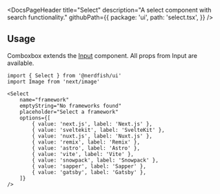 <DocsPageHeader
	title="Select"
	description="A select component with search functionality."
	githubPath={{
		package: 'ui',
		path: 'select.tsx',
	}}
/>

<ComponentExample src="/src/app/docs/components/select/example.tsx">
	<SelectExample />
</ComponentExample>

## Usage

Comboxbox extends the [Input](/input) component. All props from Input are
available.

```tsx
import { Select } from '@nerdfish/ui'
import Image from 'next/image'
```

```tsx
<Select
	name="framework"
	emptyString="No frameworks found"
	placeholder="Select a framework"
	options={[
		{ value: 'next.js', label: 'Next.js' },
		{ value: 'sveltekit', label: 'SvelteKit' },
		{ value: 'nuxt.js', label: 'Nuxt.js' },
		{ value: 'remix', label: 'Remix' },
		{ value: 'astro', label: 'Astro' },
		{ value: 'vite', label: 'Vite' },
		{ value: 'snowpack', label: 'Snowpack' },
		{ value: 'sapper', label: 'Sapper' },
		{ value: 'gatsby', label: 'Gatsby' },
	]}
/>
```
